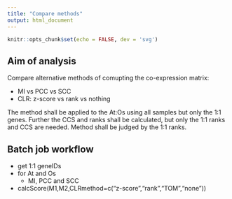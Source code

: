 ```yaml
---
title: "Compare methods"
output: html_document
---
```


```r
knitr::opts_chunk$set(echo = FALSE, dev = 'svg')
```

## Aim of analysis

Compare alternative methods of comupting the co-expression matrix:

* MI vs PCC vs SCC
* CLR: z-score vs rank vs nothing

The method shall be applied to the At:Os using all samples but only the 1:1 genes. Further the CCS and ranks shall be calculated, but only the 1:1 ranks and CCS are needed. Method shall be judged by the 1:1 ranks.

## Batch job workflow

* get 1:1 geneIDs
* for At and Os
  * MI, PCC and SCC
* calcScore(M1,M2,CLRmethod=c("z-score","rank","TOM","none")) 
  